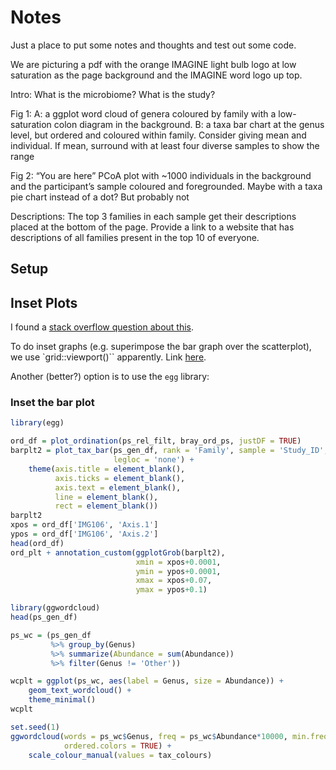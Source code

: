 Notes
=====

Just a place to put some notes and thoughts and test out some code.

We are picturing a pdf with the orange IMAGINE light bulb logo at low saturation
as the page background and the IMAGINE word logo up top. 

Intro: What is the microbiome? What is the study?

Fig 1: A: a ggplot word cloud of genera coloured by family with a low-saturation 
colon diagram in the background. B: a taxa bar chart at the genus level, but 
ordered and coloured within family. Consider giving mean and individual. If mean,
surround with at least four diverse samples to show the range

Fig 2: "You are here" PCoA plot with ~1000 individuals in the background and the
participant's sample coloured and foregrounded. Maybe with a taxa pie chart
instead of a dot? But probably not

Descriptions: The top 3 families in each sample get their descriptions placed at
the bottom of the page. Provide a link to a website that has descriptions of all
families present in the top 10 of everyone.

Setup
-----

Inset Plots
-----------

I found a [stack overflow question about this](https://stackoverflow.com/questions/5219671/it-is-possible-to-create-inset-graphs).

To do inset graphs (e.g. superimpose the bar graph over the 
scatterplot), we use `grid::viewport()`` apparently. Link 
[here](https://groups.google.com/g/ggplot2/c/XIkND56UUWY).

Another (better?) option is to use the `egg` library: 

### Inset the bar plot

```r
library(egg)

ord_df = plot_ordination(ps_rel_filt, bray_ord_ps, justDF = TRUE)
barplt2 = plot_tax_bar(ps_gen_df, rank = 'Family', sample = 'Study_ID',
                       legloc = 'none') +
    theme(axis.title = element_blank(),
          axis.ticks = element_blank(),
          axis.text = element_blank(),
          line = element_blank(),
          rect = element_blank())
barplt2
xpos = ord_df['IMG106', 'Axis.1']
ypos = ord_df['IMG106', 'Axis.2']
head(ord_df)
ord_plt + annotation_custom(ggplotGrob(barplt2),
                            xmin = xpos+0.0001,
                            ymin = ypos+0.0001,
                            xmax = xpos+0.07,
                            ymax = ypos+0.1)
```

```r
library(ggwordcloud)
head(ps_gen_df)

ps_wc = (ps_gen_df
         %>% group_by(Genus)
         %>% summarize(Abundance = sum(Abundance))
         %>% filter(Genus != 'Other'))

wcplt = ggplot(ps_wc, aes(label = Genus, size = Abundance)) +
    geom_text_wordcloud() +
    theme_minimal()
wcplt

set.seed(1)
ggwordcloud(words = ps_wc$Genus, freq = ps_wc$Abundance*10000, min.freq = 0,
            ordered.colors = TRUE) +
    scale_colour_manual(values = tax_colours)
```

